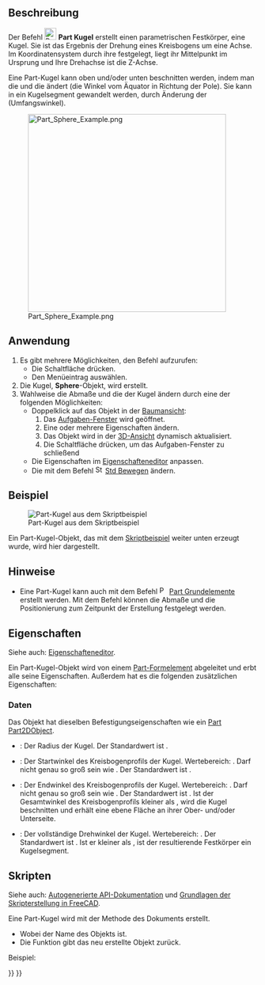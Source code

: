 <languages/>

{{Docnav/de
|[[Part_Cylinder/de|Zylinder]]
|[[Part_Cone/de|Kegel]]
|[[Part_Workbench/de|Part]]
|IconL=Part_Cylinder.svg
|IconR=Part_Cone.svg
|IconC=Workbench_Part.svg
}}

{{GuiCommand/de
|Name=Part Sphere
|Name/de=Part Kugel
|MenuLocation=Part → Grundkörper → Kugel
|Workbenches=[[Part_Workbench/de|Part]]
|SeeAlso=[[Part_Primitives/de|Part Grundelemente]]
}}

<span id="Description"></span>
==Beschreibung==

Der Befehl [[Image:Part_Sphere.svg|24px]] '''Part Kugel''' erstellt einen parametrischen Festkörper, eine Kugel. Sie ist das Ergebnis der Drehung eines Kreisbogens um eine Achse. Im Koordinatensystem durch ihre {{PropertyData/de|Placement}} festgelegt, liegt ihr Mittelpunkt im Ursprung und Ihre Drehachse ist die Z-Achse.

Eine Part-Kugel kann oben und/oder unten beschnitten werden, indem man die {{PropertyData/de|Angle1}} und die {{PropertyData/de|Angle2}}  ändert (die Winkel vom Äquator in Richtung der Pole). Sie kann in ein Kugelsegment gewandelt werden, durch Änderung der {{PropertyData/de|Angle3}} (Umfangswinkel).

[[Image:Part_Sphere_Example.png|400px]]

<span id="Usage"></span>
==Anwendung==

# Es gibt mehrere Möglichkeiten, den Befehl aufzurufen:
#* Die Schaltfläche {{Button|[[Image:Part_Sphere.svg|16px]] [[Part_Sphere|Kugel]]}} drücken.
#* Den Menüeintrag {{MenuCommand|Part → Grundkörper → [[Image:Part_Sphere.svg|16px]] Kugel}} auswählen.
# Die Kugel, '''Sphere'''-Objekt, wird erstellt.
# Wahlweise die Abmaße und die {{PropertyData/de|Placement}} der Kugel ändern durch eine der folgenden Möglichkeiten:
#* Doppelklick auf das Objekt in der [[Tree_view/de|Baumansicht]]:
#*# Das [[Task_panel|Aufgaben-Fenster]] {{MenuCommand|Geometrische Grundelemente}} wird geöffnet.
#*# Eine oder mehrere Eigenschaften ändern.
#*# Das Objekt wird in der [[3D_View/de|3D-Ansicht]] dynamisch aktualisiert.
#*# Die Schaltfläche {{Button|OK}} drücken, um das Aufgaben-Fenster zu schließend
#* Die Eigenschaften im [[Property_editor/de|Eigenschafteneditor]] anpassen.
#* Die {{PropertyData/de|Placement}} mit dem Befehl [[Image:Std_TransformManip.svg|16px]] [[Std_TransformManip/de|Std Bewegen]] ändern.

<span id="Example"></span>
==Beispiel==

[[Image:Part_Sphere_Scripting_Example.png|thumb|Part-Kugel aus dem Skriptbeispiel]]

Ein Part-Kugel-Objekt, das mit dem [[#Skripten|Skriptbeispiel]] weiter unten erzeugt wurde, wird hier dargestellt.

<span id="Notes"></span>
==Hinweise==

* Eine Part-Kugel kann auch mit dem Befehl [[Image:Part_Primitives.svg|16px]] [[Part_Primitives/de|Part Grundelemente]] erstellt werden. Mit dem Befehl können die Abmaße und die Positionierung zum Zeitpunkt der Erstellung festgelegt werden.

<span id="Properties"></span>
==Eigenschaften==

Siehe auch: [[Property_editor/de|Eigenschafteneditor]].

Ein Part-Kugel-Objekt wird von einem [[Part_Feature/de|Part-Formelement]] abgeleitet und erbt alle seine Eigenschaften. Außerdem hat es die folgenden zusätzlichen Eigenschaften:

<span id="Data"></span>
=== Daten ===

{{TitleProperty|Attachment}}

Das Objekt hat dieselben Befestigungseigenschaften wie ein [[Part_Part2DObject/de#Daten|Part Part2DObject]].

{{TitleProperty|Kugel}}

* {{PropertyData/de|Radius|Length}}: Der Radius der Kugel. Der Standardwert ist {{Value|5mm}}.
* {{PropertyData/de|Angle1|Angle}}: Der Startwinkel des Kreisbogenprofils der Kugel. Wertebereich: {{Value|-90° &lt;&#61; Wert &lt;&#61; 90°}}. Darf nicht genau so groß sein wie {{PropertyData/de|Angle2}}. Der Standardwert ist {{Value|-90°}}.
* {{PropertyData/de|Angle2|Angle}}: Der Endwinkel des Kreisbogenprofils der Kugel. Wertebereich: {{Value|-90° &lt;&#61; Wert &lt;&#61; 90°}}. Darf nicht genau so groß sein wie {{PropertyData/de|Angle1}}. Der Standardwert ist {{Value|90°}}. Ist der Gesamtwinkel des Kreisbogenprofils kleiner als {{Value|180°}}, wird die Kugel beschnitten und erhält eine ebene Fläche an ihrer Ober- und/oder Unterseite.
* {{PropertyData/de|Angle3|Angle}}: Der vollständige Drehwinkel der Kugel. Wertebereich: {{Value|0° &lt; Wert &lt;&#61; 360°}}. Der Standardwert ist {{Value|360°}}. Ist er kleiner als {{Value|360°}}, ist der resultierende Festkörper ein Kugelsegment.

<span id="Scripting"></span>
==Skripten==

Siehe auch: [https://freecad.github.io/SourceDoc/ Autogenerierte API-Dokumentation] und [[FreeCAD_Scripting_Basics/de|Grundlagen der Skripterstellung in FreeCAD]].

Eine Part-Kugel wird mit der Methode {{incode|addObject()}} des Dokuments erstellt.

{{Code|code=
sphere = FreeCAD.ActiveDocument.addObject("Part::Sphere", "mySphere")
}}

* Wobei {{Incode|"mySphere"}} der Name des Objekts ist.
* Die Funktion gibt das neu erstellte Objekt zurück.

Beispiel:

{{Code|code=
import FreeCAD as App

doc = App.activeDocument()

sphere = doc.addObject("Part::Sphere", "mySphere")
sphere.Radius = 20
sphere.Angle1 = -30
sphere.Angle2 = 45
sphere.Angle3 = 90
sphere.Placement = App.Placement(App.Vector(3, 9, 11), App.Rotation(75, 60, 30))

doc.recompute()
}}


{{Docnav/de
|[[Part_Cylinder/de|Zylinder]]
|[[Part_Cone/de|Kegel]]
|[[Part_Workbench/de|Part]]
|IconL=Part_Cylinder.svg
|IconR=Part_Cone.svg
|IconC=Workbench_Part.svg
}}

{{Part Tools navi{{#translation:}}}}
{{Userdocnavi{{#translation:}}}}